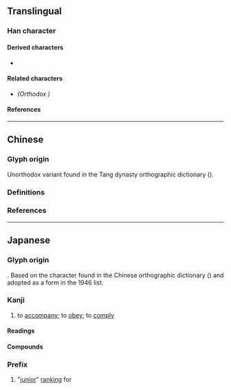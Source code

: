 {{also|從|征}}
{{character info}}
==Translingual==
{{Han simplified forms|從|従|从}}

===Han character===
{{Han char|rn=60|rad=彳|as=07|sn=10|four=28281|canj=HOTYO|ids=⿰彳⿱䒑龰}}

====Derived characters====
* {{l|mul|[[𫞋]], [[縦]], [[𧱷]], [[𮜀]], [[𭞁]], [[𮋹]]}}

====Related characters====
* {{l|mul|從}} ''(Orthodox {{w|Traditional Chinese|traditional form}})''

====References====
{{Han ref|kx=0367.271|dkj=10133|dj=0691.130|hdz=20826.040|uh=5F93}}

----

==Chinese==

===Glyph origin===
Unorthodox variant {{Han simp|從|f=从|t=䒑|nocap=y}} found in the Tang dynasty orthographic dictionary {{w|Ganlu Zishu}} ({{w2|zh|干祿字書}}).

===Definitions===
{{zh-see|從}}

===References===
{{R:twedu|A01293-003#18}}

----

==Japanese==
{{ja-kanji forms|従|從}}

===Glyph origin===
{{Han simp|從|f=从|t=䒑}}. Based on the character found in the Chinese orthographic dictionary {{w|Ganlu Zishu}} ({{w2|ja|干祿字書}})<!-- Refer http://dict.variants.moe.edu.tw/variants/rbt/word_attribute.rbt?quote_code=QTAxMjkzLTAwMw#18 --> and adopted as a {{w|shinjitai}} form in the 1946 {{w|Tōyō kanji}} list.

===Kanji===
{{ja-kanji|grade=6|rs=彳07|kyu=從}}

# to [[accompany]]; to [[obey]]; to [[comply]]

====Readings====
{{ja-readings
|goon=しゅ, じゅ, じゅう
|kanon=しょう
|kanyoon=じゅう
|kun=したが-う, したが-える, より
|nanori=つぐ
}}

====Compounds====
{{der2|ja
|{{ja-r|従兄弟|いとこ}}: {{l|en|male}} {{l|en|cousin}}
|{{ja-r|従姉妹|いとこ}}: {{l|en|female}} {{l|en|cousin}}
|{{ja-r|臣%従|しん%じゅう}}: {{l|en|vassalage}}
|{{ja-r|従%業|じゅう%ぎょう}}: {{l|en|employment}}
|{{ja-r|従%軍|じゅう%ぐん}}: {{l|en|war}} {{l|en|campaign}}; {{l|en|military}} {{l|en|service}}
|{{ja-r|従%者|じゅう%しゃ}}: {{l|en|attendant}}; {{l|en|servant}}; {{l|en|follower}}
|{{ja-r|従%事|じゅう%じ}}: {{l|en|engagement}}
|{{ja-r|主%従|しゅう%じゅう}}: {{l|en|master}} and {{l|en|servant}}; {{l|en|employer}} and {{l|en|employee}}
|{{ja-r|従%順|じゅう%じゅん}}: {{l|en|obedient}}; {{l|en|submissive}}; {{l|en|docile}}
|{{ja-r|従%前|じゅう%ぜん}}; {{l|en|previous}}; {{l|en|former}}
|{{ja-r|従%属|じゅう%ぞく}}; {{l|en|subordination}}; {{l|en|dependency}}
|{{ja-r|従%僕|じゅう%ぼく}}: {{l|en|male}} {{l|en|attendant}} {{l|en|servant}}
|{{ja-r|従%来|じゅう%らい}}: {{l|en|until}} {{l|en|now}}; {{l|en|conventional}}; {{l|en|existing}}
|{{ja-r|追%従|つい%しょう}}: {{l|en|flattery}}
|{{ja-r|服%従|ふく%じゅう}}: {{l|en|obedience}}; {{l|en|submission}}
|{{ja-r|盲%従|もう%じゅう}}: {{l|en|blind}} {{l|en|obedience}}
|{{ja-r|隷%従|れい%じゅう}}: {{l|en|slavery}}
}}

===Prefix===
{{ja-kanjitab|じゅ|yomi=goon}}
{{ja-pos|prefix|じゅ}}

# {{lb|ja|history|sort=しゅ'}} "[[junior]]" [[ranking]] for {{m|ja|位|tr=-i||Japanese courtier rank}}
#:{{ant|ja|正|tr=shō-}}
#:{{ja-x|従%一%位|じゅ%いち%い|junior rank 1}}
#:{{ja-x|従%三%位|じゅ%さん%み|junior rank 3}}
#:{{ja-x|従%九%位|じゅ%く%い|junior rank 9}}